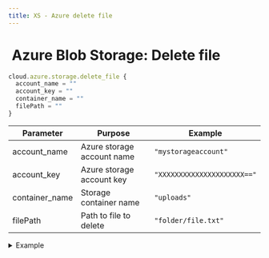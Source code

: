 ```yaml
---
title: XS - Azure delete file
---
```


# <img src="../assets/docuBadge (11).png" alt="" data-size="line" /> Azure Blob Storage: Delete file <a href="#xs-azuredelete" id="xs-azuredelete"></a>

```javascript
cloud.azure.storage.delete_file {
  account_name = ""
  account_key = ""
  container_name = ""
  filePath = ""
}
```

| Parameter       | Purpose                    | Example                     |
| --------------- | -------------------------- | --------------------------- |
| account\_name   | Azure storage account name | `"mystorageaccount"`        |
| account\_key    | Azure storage account key  | `"XXXXXXXXXXXXXXXXXXXXX=="` |
| container\_name | Storage container name     | `"uploads"`                 |
| filePath        | Path to file to delete     | `"folder/file.txt"`         |

<details>

<summary>Example</summary>

```javascript
cloud.azure.storage.delete_file {
  account_name = $env.AZURE_ACCOUNT_NAME
  account_key = $env.AZURE_ACCOUNT_KEY
  container_name = "temp-files"
  filePath = "uploads/"|add:$file.name
}
```

* Deletes a blob from storage
* Permanent deletion
* No response needed
* Use with caution

</details>



